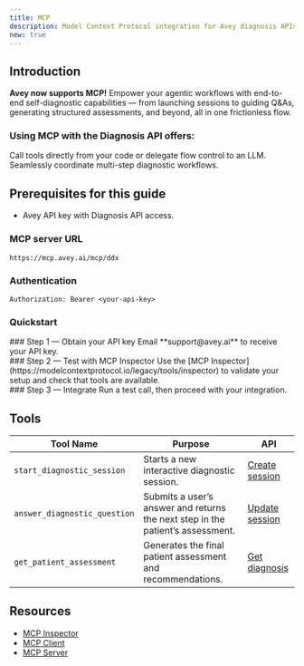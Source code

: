 ```yaml
---
title: MCP
description: Model Context Protocol integration for Avey diagnosis APIs
new: true
---
```


## Introduction
**Avey now supports MCP!** 
Empower your agentic workflows with end-to-end self-diagnostic capabilities — from launching sessions to guiding Q&As, generating structured assessments, and beyond, all in one frictionless flow.
### Using MCP with the Diagnosis API offers:
<Cards className="grid grid-cols-2">

  <Card title="Flexible workflows" >
    Call tools directly from your code or delegate flow control to an LLM.
  </Card>
<Card title="Built-in orchestration">
Seamlessly coordinate multi-step diagnostic workflows.
</Card>
</Cards>

## Prerequisites for this guide

- Avey API key with Diagnosis API access.



### MCP server URL
```http
https://mcp.avey.ai/mcp/ddx
```

### Authentication

```http
Authorization: Bearer <your-api-key>
```

### Quickstart

<div className="fd-steps">
  <div className="fd-step">
    <div className="fd-step-content">
### Step 1 — Obtain your API key
Email **support@avey.ai** to receive your API key.
    </div> 
  </div>
  <div className="fd-step">
    <div className="fd-step-content">
### Step 2 — Test with MCP Inspector
    Use the [MCP Inspector](https://modelcontextprotocol.io/legacy/tools/inspector) to validate your setup and check that tools are available.
    </div> 
  </div>
  <div className="fd-step">
    <div className="fd-step-content">
### Step 3 — Integrate  
Run a test call, then proceed with your integration.
    </div> 
  </div>
</div>



## Tools

| Tool Name | Purpose | API  |
|-----------|---------|---------------------|
| `start_diagnostic_session` | Starts a new interactive diagnostic session. | [Create session](./create_session.mdx) |
| `answer_diagnostic_question` | Submits a user’s answer and returns the next step in the patient’s assessment. | [Update session](./update_session.mdx) |
| `get_patient_assessment` | Generates the final patient assessment and recommendations. | [Get diagnosis](./diagnose) |

## Resources

- [MCP Inspector](https://modelcontextprotocol.io/legacy/tools/inspector)
- [MCP Client](https://modelcontextprotocol.io/quickstart/client)
- [MCP Server](https://modelcontextprotocol.io/quickstart/server)




